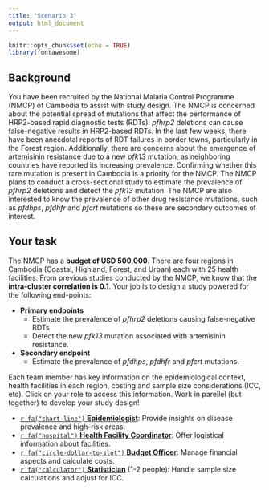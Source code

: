 ```yaml
---
title: "Scenario 3"
output: html_document
---
```


```r
knitr::opts_chunk$set(echo = TRUE)
library(fontawesome)
```

## Background

You have been recruited by the National Malaria Control Programme (NMCP) of Cambodia to assist with study design. The NMCP is concerned about the potential spread of mutations that affect the performance of HRP2-based rapid diagnostic tests (RDTs). *pfhrp2* deletions can cause false-negative results in HRP2-based RDTs. In the last few weeks, there have been anecdotal reports of RDT failures in border towns, particularly in the Forest region. Additionally, there are concerns about the emergence of artemisinin resistance due to a new *pfk13* mutation, as neighboring countries have reported its increasing prevalence. Confirming whether this rare mutation is present in Cambodia is a priority for the NMCP. The NMCP plans to conduct a cross-sectional study to estimate the prevalence of *pfhrp2* deletions and detect the *pfk13* mutation. The NMCP are also interested to know the prevalence of other drug resistance mutations, such as *pfdhps*, *pfdhfr* and *pfcrt* mutations so these are secondary outcomes of interest.  

## Your task
The NMCP has a **budget of USD 500,000**. There are four regions in Cambodia (Coastal, Highland, Forest, and Urban) each with 25 health facilities. From previous studies conducted by the NMCP, we know that the **intra-cluster correlation is 0.1**. Your job is to design a study powered for the following end-points: 

- **Primary endpoints**
  - Estimate the prevalence of *pfhrp2* deletions causing false-negative RDTs
  - Detect the new *pfk13* mutation associated with artemisinin resistance.

- **Secondary endpoint**
  - Estimate the prevalence of *pfdhps*, *pfdhfr* and *pfcrt* mutations.

Each team member has key information on the epidemiological context, health facilities in each region, costing and sample size considerations (ICC, etc). Click on your role to access this information. Work in parellel (but together) to develop your study design! 

- [`r fa("chart-line")` **Epidemiologist**](sheet_1_cb.Rmd): Provide insights on disease prevalence and high-risk areas. 
- [`r fa("hospital")` **Health Facility Coordinator**](sheet_2_cb.Rmd): Offer logistical information about facilities.
- [`r fa("circle-dollar-to-slot")` **Budget Officer**](sheet_3_cb.Rmd): Manage financial aspects and calculate costs.
- [`r fa("calculator")` **Statistician**](https://mms-sdworkshop.shinyapps.io/module6_coding2/) (1-2 people): Handle sample size calculations and adjust for ICC.